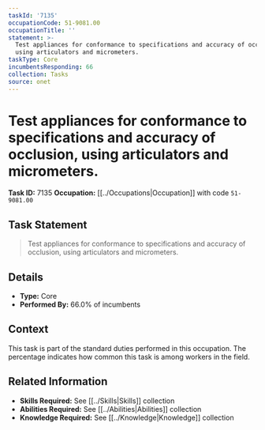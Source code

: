 ```yaml
---
taskId: '7135'
occupationCode: 51-9081.00
occupationTitle: ''
statement: >-
  Test appliances for conformance to specifications and accuracy of occlusion,
  using articulators and micrometers.
taskType: Core
incumbentsResponding: 66
collection: Tasks
source: onet
---
```

# Test appliances for conformance to specifications and accuracy of occlusion, using articulators and micrometers.

**Task ID:** 7135
**Occupation:** [[../Occupations|Occupation]] with code `51-9081.00`

## Task Statement

> Test appliances for conformance to specifications and accuracy of occlusion, using articulators and micrometers.

## Details

- **Type:** Core
- **Performed By:** 66.0% of incumbents

## Context

This task is part of the standard duties performed in this occupation. The percentage indicates how common this task is among workers in the field.

## Related Information

- **Skills Required:** See [[../Skills|Skills]] collection
- **Abilities Required:** See [[../Abilities|Abilities]] collection
- **Knowledge Required:** See [[../Knowledge|Knowledge]] collection

